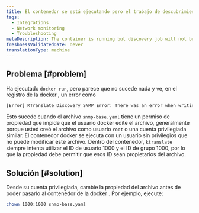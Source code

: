 ```yaml
---
title: El contenedor se está ejecutando pero el trabajo de descubrimiento no comienza
tags:
  - Integrations
  - Network monitoring
  - Troubleshooting
metaDescription: The container is running but discovery job will not begin
freshnessValidatedDate: never
translationType: machine
---
```


## Problema [#problem]

Ha ejecutado `docker run`, pero parece que no sucede nada y ve, en el registro de la docker , un error como

```bash
[Error] KTranslate Discovery SNMP Error: There was an error when writing the /snmp-base.yaml SNMP configuration file: chtimes /snmp-base.yaml: operation not permitted.
```

Esto sucede cuando el archivo `snmp-base.yaml` tiene un permiso de propiedad que impide que el usuario docker edite el archivo, generalmente porque usted creó el archivo como usuario `root` o una cuenta privilegiada similar. El contenedor docker se ejecuta con un usuario sin privilegios que no puede modificar este archivo. Dentro del contenedor, `ktranslate` siempre intenta utilizar el ID de usuario 1000 y el ID de grupo 1000, por lo que la propiedad debe permitir que esos ID sean propietarios del archivo.

## Solución [#solution]

Desde su cuenta privilegiada, cambie la propiedad del archivo antes de poder pasarlo al contenedor de la docker . Por ejemplo, ejecute:

```bash
chown 1000:1000 snmp-base.yaml
```